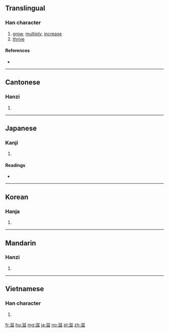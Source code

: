 ==Translingual==

===Han character===
{{Han char|rn=85|rad=水|as=09|sn=12|four=3813<sub>2</sub>|canj=水廿女戈 (ETVI)|ids=⿰[[氵]][[兹]]}}

# [[grow]], [[multiply]], [[increase]]
# [[thrive]]

====References====
* {{Han ref|kx=0642.150|dkj=17919|dj=1049.190|hdz=31686.060|uh=6ECB|ud=28363|bh=B4FE|bd=46334}}

----

==Cantonese==

===Hanzi===
{{yue-hanzi|jyut=|y=ji1}}

# {{defn|lang=yue|sort=水09}}

----

==Japanese==

===Kanji===
{{ja-kanji|grade=c|rs=水09}}

# {{defn|lang=ja|sort=水09}}

====Readings====
* {{ja-readings|goon=[[し]] (shi) {{non-joyo-reading}}|kanon=[[し]] (shi) {{non-joyo-reading}}|kanyoon=[[じ]] (ji)|kun=[[しげる]] (shigeru), [[ます]] (masu), [[ますます]] (masumasu)}}

----

==Korean==

===Hanja===
{{ko-hanja|hangeul=자|eumhun=|rv=ja|mr=cha|y=ca}}

# {{defn|lang=ko|sort=水09}}

----

==Mandarin==

===Hanzi===
{{cmn-hanzi|pin=[[zī]] ([[zi1]])|wg=tzu<sup>1</sup>}}

# {{defn|lang=cmn|sort=水09}}

----

==Vietnamese==

===Han character===
{{vi-hantu|tư|rs=水09}}

# {{defn|lang=vi}}

[[fr:滋]]
[[hu:滋]]
[[mg:滋]]
[[ja:滋]]
[[no:滋]]
[[pl:滋]]
[[zh:滋]]
